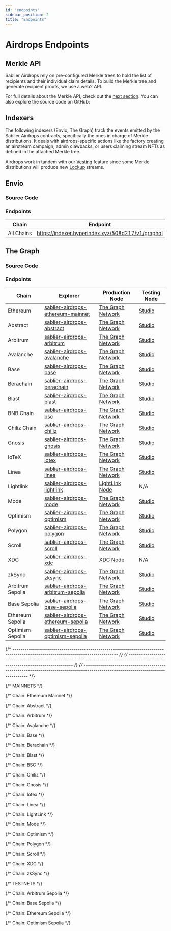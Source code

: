```yaml
---
id: "endpoints"
sidebar_position: 2
title: "Endpoints"
---
```



# Airdrops Endpoints

## Merkle API

Sablier Airdrops rely on pre-configured Merkle trees to hold the list of recipients and their individual claim details.
To build the Merkle tree and generate recipient proofs, we use a web2 API.

For full details about the Merkle API, check out the [next section](/api/airdrops/merkle-api/overview). You can also
explore the source code on GitHub:

<LinkPreview
  href="https://github.com/sablier-labs/merkle-api"
  icon="github"
  subtitle="@sablier-labs/merkle-api"
  title="Sablier Merkle API"
/>

## Indexers

The following indexers (Envio, The Graph) track the events emitted by the Sablier Airdrops contracts, specifically the
ones in charge of Merkle distributions. It deals with airdrops-specific actions like the factory creating an airstream
campaign, admin clawbacks, or users claiming stream NFTs as defined in the attached Merkle tree.

Airdrops work in tandem with our [Vesting](/apps/features/vesting) feature since some Merkle distributions will produce
new [Lockup](/api/lockup/overview) streams.

## Envio

### Source Code

<LinkPreview
  href="https://github.com/sablier-labs/subgraphs/blob/main/apps/merkle-envio"
  icon="github"
  subtitle="@sablier-labs/subgraphs - apps/merkle-envio"
  title="Sablier Subgraphs - Merkle - Envio"
/>

### Endpoints

| Chain      | Endpoint                                          |
| ---------- | ------------------------------------------------- |
| All Chains | https://indexer.hyperindex.xyz/508d217/v1/graphql |

<EnvioEndpoints />

## The Graph

### Source Code

<LinkPreview
  href="https://github.com/sablier-labs/subgraphs/blob/main/apps/merkle"
  icon="github"
  subtitle="@sablier-labs/subgraphs - apps/merkle"
  title="Sablier Subgraphs - Merkle - The Graph"
/>

### Endpoints

<TheGraphEndpoints />
<DeprecatedSubgraphs protocol="airdrops" />

| Chain            | Explorer                                                                | Production Node                                        | Testing Node                               |
| ---------------- | ----------------------------------------------------------------------- | ------------------------------------------------------ | ------------------------------------------ |
| Ethereum         | [sablier-airdrops-ethereum-mainnet][explorer-airdrops-ethereum-mainnet] | [The Graph Network][network-airdrops-ethereum-mainnet] | [Studio][studio-airdrops-ethereum-mainnet] |
| Abstract         | [sablier-airdrops-abstract][explorer-airdrops-abstract]                 | [The Graph Network][network-airdrops-abstract]         | [Studio][studio-airdrops-abstract]         |
| Arbitrum         | [sablier-airdrops-arbitrum][explorer-airdrops-arbitrum]                 | [The Graph Network][network-airdrops-arbitrum]         | [Studio][studio-airdrops-arbitrum]         |
| Avalanche        | [sablier-airdrops-avalanche][explorer-airdrops-avalanche]               | [The Graph Network][network-airdrops-avalanche]        | [Studio][studio-airdrops-avalanche]        |
| Base             | [sablier-airdrops-base][explorer-airdrops-base]                         | [The Graph Network][network-airdrops-base]             | [Studio][studio-airdrops-base]             |
| Berachain        | [sablier-airdrops-berachain][explorer-airdrops-berachain]               | [The Graph Network][network-airdrops-berachain]        | [Studio][studio-airdrops-berachain]        |
| Blast            | [sablier-airdrops-blast][explorer-airdrops-blast]                       | [The Graph Network][network-airdrops-blast]            | [Studio][studio-airdrops-blast]            |
| BNB Chain        | [sablier-airdrops-bsc][explorer-airdrops-bsc]                           | [The Graph Network][network-airdrops-bsc]              | [Studio][studio-airdrops-bsc]              |
| Chiliz Chain     | [sablier-airdrops-chiliz][explorer-airdrops-chiliz]                     | [The Graph Network][network-airdrops-chiliz]           | [Studio][studio-airdrops-chiliz]           |
| Gnosis           | [sablier-airdrops-gnosis][explorer-airdrops-gnosis]                     | [The Graph Network][network-airdrops-gnosis]           | [Studio][studio-airdrops-gnosis]           |
| IoTeX            | [sablier-airdrops-iotex][explorer-airdrops-iotex]                       | [The Graph Network][network-airdrops-iotex]            | [Studio][studio-airdrops-iotex]            |
| Linea            | [sablier-airdrops-linea][explorer-airdrops-linea]                       | [The Graph Network][network-airdrops-linea]            | [Studio][studio-airdrops-linea]            |
| Lightlink        | [sablier-airdrops-lightlink][explorer-airdrops-lightlink]               | [LightLink Node][custom-airdrops-lightlink]            | N/A                                        |
| Mode             | [sablier-airdrops-mode][explorer-airdrops-mode]                         | [The Graph Network][network-airdrops-mode]             | [Studio][studio-airdrops-mode]             |
| Optimism         | [sablier-airdrops-optimism][explorer-airdrops-optimism]                 | [The Graph Network][network-airdrops-optimism]         | [Studio][studio-airdrops-optimism]         |
| Polygon          | [sablier-airdrops-polygon][explorer-airdrops-polygon]                   | [The Graph Network][network-airdrops-polygon]          | [Studio][studio-airdrops-polygon]          |
| Scroll           | [sablier-airdrops-scroll][explorer-airdrops-scroll]                     | [The Graph Network][network-airdrops-scroll]           | [Studio][studio-airdrops-scroll]           |
| XDC              | [sablier-airdrops-xdc][explorer-airdrops-xdc]                           | [XDC Node][custom-airdrops-xdc]                        | N/A                                        |
| zkSync           | [sablier-airdrops-zksync][explorer-airdrops-zksync]                     | [The Graph Network][network-airdrops-zksync]           | [Studio][studio-airdrops-zksync]           |
| Arbitrum Sepolia | [sablier-airdrops-arbitrum-sepolia][explorer-airdrops-arbitrum-sepolia] | [The Graph Network][network-airdrops-arbitrum-sepolia] | [Studio][studio-airdrops-arbitrum-sepolia] |
| Base Sepolia     | [sablier-airdrops-base-sepolia][explorer-airdrops-base-sepolia]         | [The Graph Network][network-airdrops-base-sepolia]     | [Studio][studio-airdrops-base-sepolia]     |
| Ethereum Sepolia | [sablier-airdrops-ethereum-sepolia][explorer-airdrops-ethereum-sepolia] | [The Graph Network][network-airdrops-ethereum-sepolia] | [Studio][studio-airdrops-ethereum-sepolia] |
| Optimism Sepolia | [sablier-airdrops-optimism-sepolia][explorer-airdrops-optimism-sepolia] | [The Graph Network][network-airdrops-optimism-sepolia] | [Studio][studio-airdrops-optimism-sepolia] |

[^1]: The testing nodes may be rate-limited.

{/* --------------------------------------------------------------------------------------------------------------------------------- */}
{/* --------------------------------------------------------------------------------------------------------------------------------- */}
{/* --------------------------------------------------------------------------------------------------------------------------------- */}

{/* MAINNETS */}

{/* Chain: Ethereum Mainnet */}

[explorer-airdrops-ethereum-mainnet]: https://thegraph.com/explorer/subgraphs/DFD73EcSue44R7mpHvXeyvcgaT8tR1iKakZFjBsiFpjs
[studio-airdrops-ethereum-mainnet]: https://api.studio.thegraph.com/query/112500/sablier-airdrops-ethereum/version/latest
[network-airdrops-ethereum-mainnet]: https://gateway.thegraph.com/api/API_KEY/subgraphs/id/DFD73EcSue44R7mpHvXeyvcgaT8tR1iKakZFjBsiFpjs

{/* Chain: Abstract */}

[network-airdrops-abstract]: https://gateway.thegraph.com/api/API_KEY/subgraphs/id/DRrf6mYEhRt9QieKvTjDHnSWcBm3GW96hpedMKVxLABx
[explorer-airdrops-abstract]: https://thegraph.com/explorer/subgraphs/DRrf6mYEhRt9QieKvTjDHnSWcBm3GW96hpedMKVxLABx
[studio-airdrops-abstract]: https://api.studio.thegraph.com/query/112500/sablier-airdrops-abstract/version/latest

{/* Chain: Arbitrum */}

[network-airdrops-arbitrum]: https://gateway.thegraph.com/api/API_KEY/subgraphs/id/HkHDg6NVVVeobhpcU4pTPMktyC25zd6xAQBGpYrWDgRr
[explorer-airdrops-arbitrum]: https://thegraph.com/explorer/subgraphs/HkHDg6NVVVeobhpcU4pTPMktyC25zd6xAQBGpYrWDgRr
[studio-airdrops-arbitrum]: https://api.studio.thegraph.com/query/112500/sablier-airdrops-arbitrum/version/latest

{/* Chain: Avalanche */}

[network-airdrops-avalanche]: https://gateway.thegraph.com/api/API_KEY/subgraphs/id/CpbN5Ps25UzqfdoqYdrjoSK4Him6nwDvdLK6a2sGS1PA
[explorer-airdrops-avalanche]: https://thegraph.com/explorer/subgraphs/CpbN5Ps25UzqfdoqYdrjoSK4Him6nwDvdLK6a2sGS1PA
[studio-airdrops-avalanche]: https://api.studio.thegraph.com/query/112500/sablier-airdrops-avalanche/version/latest

{/* Chain: Base */}

[network-airdrops-base]: https://gateway.thegraph.com/api/API_KEY/subgraphs/id/4SxPXkQNifgBYqje2C4yP5gz69erZwtD7GuLWgXHSLGe
[explorer-airdrops-base]: https://thegraph.com/explorer/subgraphs/4SxPXkQNifgBYqje2C4yP5gz69erZwtD7GuLWgXHSLGe
[studio-airdrops-base]: https://api.studio.thegraph.com/query/112500/sablier-airdrops-base/version/latest

{/* Chain: Berachain */}

[network-airdrops-berachain]: https://gateway.thegraph.com/api/API_KEY/subgraphs/id/CnYsdmzuY3Mebwywvqv1WrXw9UZuPMTrxoGgR2UdThJE
[explorer-airdrops-berachain]: https://thegraph.com/explorer/subgraphs/CnYsdmzuY3Mebwywvqv1WrXw9UZuPMTrxoGgR2UdThJE
[studio-airdrops-berachain]: https://api.studio.thegraph.com/query/112500/sablier-airdrops-berachain/version/latest

{/* Chain: Blast */}

[network-airdrops-blast]: https://gateway.thegraph.com/api/API_KEY/subgraphs/id/657bogqYaDSSeqsoJcJ1kRqGnc3jC15UmcVLzsYxyxKK
[explorer-airdrops-blast]: https://thegraph.com/explorer/subgraphs/657bogqYaDSSeqsoJcJ1kRqGnc3jC15UmcVLzsYxyxKK
[studio-airdrops-blast]: https://api.studio.thegraph.com/query/112500/sablier-airdrops-blast/version/latest

{/* Chain: BSC */}

[network-airdrops-bsc]: https://gateway.thegraph.com/api/API_KEY/subgraphs/id/FXQT42kQPvpMJgsF5Bs6CqpxVvPP1LBqEhWThCCLMeGL
[explorer-airdrops-bsc]: https://thegraph.com/explorer/subgraphs/FXQT42kQPvpMJgsF5Bs6CqpxVvPP1LBqEhWThCCLMeGL
[studio-airdrops-bsc]: https://api.studio.thegraph.com/query/112500/sablier-airdrops-bsc/version/latest

{/* Chain: Chiliz */}

[network-airdrops-chiliz]: https://gateway.thegraph.com/api/API_KEY/subgraphs/id/6LK1aqrhzZCp6c88MEBDAR1VDLpZQiXpBKkceJ5Lu4LU
[explorer-airdrops-chiliz]: https://thegraph.com/explorer/subgraphs/6LK1aqrhzZCp6c88MEBDAR1VDLpZQiXpBKkceJ5Lu4LU
[studio-airdrops-chiliz]: https://api.studio.thegraph.com/query/112500/sablier-airdrops-chiliz/version/latest

{/* Chain: Gnosis */}

[network-airdrops-gnosis]: https://gateway.thegraph.com/api/API_KEY/subgraphs/id/kQEY5PYbjx4SMKyMUwqJHRLDzKH1aUqGsf1cnibU7Kn
[explorer-airdrops-gnosis]: https://thegraph.com/explorer/subgraphs/kQEY5PYbjx4SMKyMUwqJHRLDzKH1aUqGsf1cnibU7Kn
[studio-airdrops-gnosis]: https://api.studio.thegraph.com/query/112500/sablier-airdrops-gnosis/version/latest

{/* Chain: Iotex */}

[network-airdrops-iotex]: https://gateway.thegraph.com/api/API_KEY/subgraphs/id/G39uCzr1FDY7pBFe8DwShAxhMeC6dbZetutVg6wjtks3
[explorer-airdrops-iotex]: https://thegraph.com/explorer/subgraphs/G39uCzr1FDY7pBFe8DwShAxhMeC6dbZetutVg6wjtks3
[studio-airdrops-iotex]: https://api.studio.thegraph.com/query/112500/sablier-airdrops-gnosis/version/latest

{/* Chain: Linea */}

[network-airdrops-linea]: https://gateway.thegraph.com/api/API_KEY/subgraphs/id/6koYFSd8FQizdQWLTdRpL1yTmAbpMgN1vZN5W6ajZiTN
[explorer-airdrops-linea]: https://thegraph.com/explorer/subgraphs/6koYFSd8FQizdQWLTdRpL1yTmAbpMgN1vZN5W6ajZiTN
[studio-airdrops-linea]: https://api.studio.thegraph.com/query/112500/sablier-airdrops-linea/version/latest

{/* Chain: LightLink */}

[explorer-airdrops-lightlink]: https://graph.phoenix.lightlink.io/query/subgraphs/name/lightlink/sablier-airdrops-lightlink/graphql
[custom-airdrops-lightlink]: https://graph.phoenix.lightlink.io/query/subgraphs/name/lightlink/sablier-airdrops-lightlink

{/* Chain: Mode */}

[network-airdrops-mode]: https://gateway.thegraph.com/api/API_KEY/subgraphs/id/HZMkVX5c2qf7BqbidwpcQMsHGWTDdEKwVjnwenzo9s6m
[explorer-airdrops-mode]: https://thegraph.com/explorer/subgraphs/HZMkVX5c2qf7BqbidwpcQMsHGWTDdEKwVjnwenzo9s6m
[studio-airdrops-mode]: https://api.studio.thegraph.com/query/112500/sablier-airdrops-mode/version/latest

{/* Chain: Optimism */}

[network-airdrops-optimism]: https://gateway.thegraph.com/api/API_KEY/subgraphs/id/CHJtCNDzPqngpa1YJoaVrjuufZL6k6VkEkG9ZFUMQzF7
[explorer-airdrops-optimism]: https://thegraph.com/explorer/subgraphs/CHJtCNDzPqngpa1YJoaVrjuufZL6k6VkEkG9ZFUMQzF7
[studio-airdrops-optimism]: https://api.studio.thegraph.com/query/112500/sablier-airdrops-optimism/version/latest

{/* Chain: Polygon */}

[network-airdrops-polygon]: https://gateway.thegraph.com/api/API_KEY/subgraphs/id/FRbBKiDyM5YpFAqHLXRfQWwQdMGzFL82hqoPXPpXzAHE
[explorer-airdrops-polygon]: https://thegraph.com/explorer/subgraphs/FRbBKiDyM5YpFAqHLXRfQWwQdMGzFL82hqoPXPpXzAHE
[studio-airdrops-polygon]: https://api.studio.thegraph.com/query/112500/sablier-airdrops-polygon/version/latest

{/* Chain: Scroll */}

[network-airdrops-scroll]: https://gateway.thegraph.com/api/API_KEY/subgraphs/id/Ev4xS8VxuoUcpgqz5A2BkTgQxQeskm4Fg41XzVJ2DX9
[explorer-airdrops-scroll]: https://thegraph.com/explorer/subgraphs/Ev4xS8VxuoUcpgqz5A2BkTgQxQeskm4Fg41XzVJ2DX9
[studio-airdrops-scroll]: https://api.studio.thegraph.com/query/112500/sablier-airdrops-scroll/version/latest

{/* Chain: XDC */}

[explorer-airdrops-xdc]: https://graphql.xinfin.network/subgraphs/name/xdc/sablier-airdrops-xdc/graphql
[custom-airdrops-xdc]: https://graphql.xinfin.network/subgraphs/name/xdc/sablier-airdrops-xdc

{/* Chain: zkSync */}

[network-airdrops-zksync]: https://gateway.thegraph.com/api/API_KEY/subgraphs/id/64iDUwNVWKukw67nqTXif5taEfLug4Qf1c2suAv5hrqN
[explorer-airdrops-zksync]: https://thegraph.com/explorer/subgraphs/64iDUwNVWKukw67nqTXif5taEfLug4Qf1c2suAv5hrqN
[studio-airdrops-zksync]: https://api.studio.thegraph.com/query/112500/sablier-airdrops-zksync/version/latest

{/* TESTNETS */}

{/* Chain: Arbitrum Sepolia */}

[network-airdrops-arbitrum-sepolia]: https://gateway.thegraph.com/api/API_KEY/subgraphs/id/3S7v3VkDq8XMBd8EFVhKur2Vk44xScaW8a4BRjoPuYWk
[explorer-airdrops-arbitrum-sepolia]: https://thegraph.com/explorer/subgraphs/3S7v3VkDq8XMBd8EFVhKur2Vk44xScaW8a4BRjoPuYWk
[studio-airdrops-arbitrum-sepolia]: https://api.studio.thegraph.com/query/112500/sablier-airdrops-arbitrum-sepolia/version/latest

{/* Chain: Base Sepolia */}

[network-airdrops-base-sepolia]: https://gateway.thegraph.com/api/API_KEY/subgraphs/id/4R2hm27YJ7CVEJ97BbBJz2r4KTKYc8sTqqzrD8UzEfJt
[explorer-airdrops-base-sepolia]: https://thegraph.com/explorer/subgraphs/4R2hm27YJ7CVEJ97BbBJz2r4KTKYc8sTqqzrD8UzEfJt
[studio-airdrops-base-sepolia]: https://api.studio.thegraph.com/query/112500/sablier-airdrops-base-sepolia/version/latest

{/* Chain: Ethereum Sepolia */}

[network-airdrops-ethereum-sepolia]: https://gateway.thegraph.com/api/API_KEY/subgraphs/id/8PLGDyXEsPgRTAnozL7MAjmTUFY4TBzs8i4F9Pq3wwSh
[explorer-airdrops-ethereum-sepolia]: https://thegraph.com/explorer/subgraphs/8PLGDyXEsPgRTAnozL7MAjmTUFY4TBzs8i4F9Pq3wwSh
[studio-airdrops-ethereum-sepolia]: https://api.studio.thegraph.com/query/112500/sablier-airdrops-sepolia/version/latest

{/* Chain: Optimism Sepolia */}

[network-airdrops-optimism-sepolia]: https://gateway.thegraph.com/api/API_KEY/subgraphs/id/3kp1eR2T1XpvvLkSZ7Wtt45DbDaiykTes478RZ7zwTz
[explorer-airdrops-optimism-sepolia]: https://thegraph.com/explorer/subgraphs/3kp1eR2T1XpvvLkSZ7Wtt45DbDaiykTes478RZ7zwTz
[studio-airdrops-optimism-sepolia]: https://api.studio.thegraph.com/query/112500/sablier-airdrops-optimism-sepolia/version/latest
